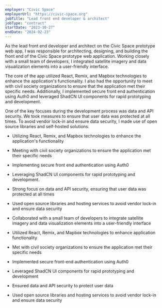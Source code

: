 ```yaml
---
employer: "Civic Space"
employerUrl: "https://civic-space.org"
jobTitle: "Lead front end developer & architect"
jobType: "contract"
startDate: "2023-10-27"
endDate: "2024-02-23"
---
```



As the lead front end developer and architect on the <InternalLink href="/civic-space">
Civic Space</InternalLink> prototype web app, I was responsible for architecting, designing, and building the front end of the Civic Space prototype web application. Working closely with a small team of developers, I integrated satellite imagery and data visualization elements into a user-friendly interface.

The core of the app utilized React, Remix, and Mapbox technologies to enhance the application's functionality. I also had the opportunity to meet with civil society organizations to ensure that the application met their specific needs. Additionally, I implemented secure front end authentication using Auth0 and leveraged ShadCN UI components for rapid prototyping and development.

One of the key focuses during the development process was data and API security. We took measures to ensure that user data was protected at all times. To avoid vendor lock-in and ensure data security, I made use of open source libraries and self-hosted solutions.

- Utilizing React, Remix, and Mapbox technologies to enhance the application's functionality
- Meeting with civil society organizations to ensure the application met their specific needs
- Implementing secure front end authentication using Auth0
- Leveraging ShadCN UI components for rapid prototyping and development.
- Strong focus on data and API security, ensuring that user data was protected at all times
- Used open source libraries and hosting services to avoid vendor lock-in and ensure data security

- Collaborated with a small team of developers to integrate satellite imagery and data visualization elements into a user-friendly interface
- Utilized React, Remix, and Mapbox technologies to enhance application functionality
- Met with civil society organizations to ensure the application met their specific needs
- Implemented secure front-end authentication using Auth0
- Leveraged ShadCN UI components for rapid prototyping and development
- Ensured data and API security to protect user data
- Used open source libraries and hosting services to avoid vendor lock-in and ensure data security
